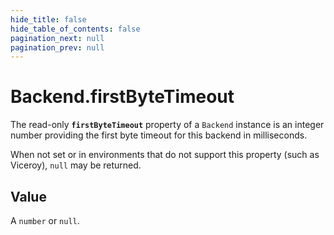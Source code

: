 ```yaml
---
hide_title: false
hide_table_of_contents: false
pagination_next: null
pagination_prev: null
---
```


# Backend.firstByteTimeout

The read-only **`firstByteTimeout`** property of a `Backend` instance is an integer number
providing the first byte timeout for this backend in milliseconds.

When not set or in environments that do not support this property (such as Viceroy), `null`
may be returned.

## Value

A `number` or `null`.
